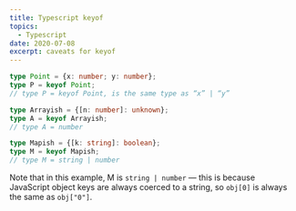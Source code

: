 ```yaml
---
title: Typescript keyof
topics:
  - Typescript
date: 2020-07-08
excerpt: caveats for keyof
---
```


```ts
type Point = {x: number; y: number};
type P = keyof Point;
// type P = keyof Point, is the same type as “x” | “y”
```

```ts
type Arrayish = {[n: number]: unknown};
type A = keyof Arrayish;
// type A = number

type Mapish = {[k: string]: boolean};
type M = keyof Mapish;
// type M = string | number
```

Note that in this example, M is `string | number` — this is because JavaScript object keys are always coerced to a
string, so `obj[0]` is always the same as `obj["0"]`.
